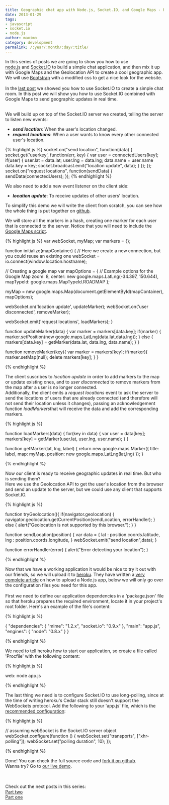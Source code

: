 ```yaml
---
title: Geographic chat app with Node.js, Socket.IO, and Google Maps - Part three
date: 2013-01-29
tags:
- javascript
- socket.io
- node.js
author: maximo
category: development
permalink: /:year/:month/:day/:title/
---
```


In this series of posts we are going to show you how to use <a href="https://nodejs.org/">node.js</a>&nbsp;and&nbsp;<a href="http://socket.io/">Socket.IO</a>&nbsp;to build a simple chat application, and then mix it up with Google Maps and the Geolocation
API to create a cool geographic app. We will use&nbsp;<a href="https://twitter.github.com/bootstrap/">Bootstrap</a>&nbsp;with a modified css&nbsp;to get a nice look for the website.
<br />
<br />In the <a href="https://blog.xmartlabs.com/2012/12/geographic-chat-app-with-nodejs-part2.html">last post</a> we showed you how to use Socket.IO to create a simple chat room. In this post we will show you how to use Socket.IO combined with Google Maps to
send geographic updates in real time.
<br />
<br />
<div>We will build up on top of the Socket.IO server we created, telling the server to listen new events:</div>
<ul>
  <li><b><i>send location</i></b>: When the user's location changed.</li>
  <li><b><i>request locations</i></b>: When a user wants to know every other connected user's location.</li>
</ul>

{% highlight js %}
socket.on("send location", function(data) {
  socket.get('userkey', function(err, key) {
    var user = connectedUsers[key];
    if(user) {
      user.lat = data.lat;
      user.lng = data.lng;
      data.name = user.name
      data.key = key;
      socket.broadcast.emit("location update", data);
    }
  });
});
socket.on("request locations", function(sendData) {
  sendData(connectedUsers);
});
{% endhighlight %}


<p>
  We also need to add a new event listener on the client side:
</p>
<ul>
  <li><b><i>location update</i></b>: To receive updates of other users' location.</li>
</ul>
<p>
To simplify this demo we will write the client from scratch, you can see how the whole thing is put together on&nbsp;<a href="https://github.com/xmartlabs/map-chat">github</a>.
</p>
<p>
  We will store all the markers in a hash, creating one marker for each user that is connected to the server. Notice that you will need to include the <a href="https://developers.google.com/maps/documentation/javascript/tutorial">Google Maps script</a>.
</p>

{% highlight js %}
  var webSocket, myMap;
var markers = {};

function initialize(mapContainer) {
  // Here we create a new connection, but you could reuse an existing one
  webSocket = io.connect(window.location.hostname);

  // Creating a google map
  var mapOptions = {
    // Example options for the Google Map
    zoom: 8,
    center: new google.maps.LatLng(-34.397, 150.644),
    mapTypeId: google.maps.MapTypeId.ROADMAP
  };

  myMap = new google.maps.Map(document.getElementById(mapContainer), mapOptions);

  webSocket.on('location update', updateMarker);
  webSocket.on('user disconnected', removeMarker);

  webSocket.emit('request locations', loadMarkers);
}

function updateMarker(data) {
  var marker = markers[data.key];
  if(marker) {
    marker.setPosition(new google.maps.LatLng(data.lat,data.lng));
  } else {
    markers[data.key] = getMarker(data.lat, data.lng, data.name);
  }
}

function removeMarker(key){
  var marker = markers[key];
  if(marker){
    marker.setMap(null);
    delete markers[key];
  }
}

{% endhighlight %}

The client suscribes to <i>location update</i> in order to add markers to the map or update existing ones, and to <i>user disconnected</i> to remove markers from the map after a user is no longer connected.
<br />Additionally, the client emits a <i>request locations</i> event to ask the server to send the locations of users that are already connected (and therefore will not send their location unless it changes), passing an acknowledgement function <i>loadMarkers</i>that will receive the data and add the corresponding markers.
<br />


{% highlight js %}

function loadMarkers(data) {
  for(key in data) {
    var user = data[key];
    markers[key] = getMarker(user.lat, user.lng, user.name);
  }
}

function getMarker(lat, lng, label) {
  return new google.maps.Marker({
    title: label,
    map: myMap,
    position: new google.maps.LatLng(lat,lng)
  });
}

{% endhighlight %}

Now our client is ready to receive geographic updates in real time. But who is sending them?
<br />Here we use the Geolocation API to get the user's location from the browser and send an update to the server, but we could use any client that supports Socket.IO.
<br />


{% highlight js %}

function tryGeolocation(){
  if(navigator.geolocation) {
    navigator.geolocation.getCurrentPosition(sendLocation, errorHandler);
  } else {
    alert("Geolocation is not supported by this browser.");
  }
}

function sendLocation(position) {
  var data = {
    lat : position.coords.latitude,
    lng : position.coords.longitude,
  }
  webSocket.emit("send location",data);
}

function errorHandler(error) {
  alert("Error detecting your location");
}

{% endhighlight %}


Now that we have a working application it would be nice to try it out with our friends, so we will upload it to <a href="https://www.heroku.com/">heroku</a>. They have written a <a href="https://devcenter.heroku.com/articles/nodejs">very complete article</a> on how to upload a Node.js app, below we will only go over the configuration files you need for this app.
<br />
<br />First we need to define our application dependencies in a 'package.json' file so that heroku prepares the required environment, locate it in your project's root folder. Here's an example of the file's content:
<br />

{% highlight js %}

{
  "dependencies": {
    "mime": "1.2.x",
    "socket.io": "0.9.x"
  },
  "main": "app.js",
  "engines": {
    "node": "0.8.x"
  }
}

{% endhighlight %}

<p>
We need to tell heroku how to start our application, so create a file called 'Procfile' with the following content:
</p>

{% highlight js %}

web: node app.js

{% endhighlight %}

The last thing we need is to configure Socket.IO to use long-polling, since at the time of writing heroku's Cedar stack still doesn't support the WebSockets protocol. Add the following to your 'app.js' file, which is the <a href="https://devcenter.heroku.com/articles/using-socket-io-with-node-js-on-heroku">recommended configuration</a>:
<br />


{% highlight js %}

// assuming webSocket is the Socket.IO server object
webSocket.configure(function () {
  webSocket.set("transports", ["xhr-polling"]);
  webSocket.set("polling duration", 10);
});

{% endhighlight %}

Done! You can check the full source code and <a href="https://github.com/xmartlabs/map-chat/fork">fork it on github</a>.
<br />Wanna try? Go to&nbsp;<a href="https://xmart-chat.herokuapp.com/">our live demo</a>.

<br />
<br />
Check out the next posts in this series:
<br /><a href="/2012/12/21/geographic-chat-app-with-nodejs-part2/">Part two</a>
<br /><a href="/2012/11/06/geographic-chat-app-with-nodejs/">Part one</a>
